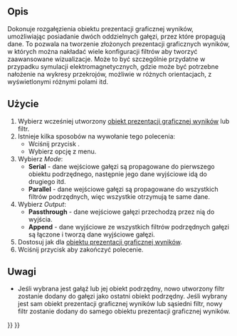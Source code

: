 <languages/>

{{Docnav
|[[FEM_PostPipelineFromResult/pl|Prezentacja graficzna wyników]]
|[[FEM_PostFilterWarp/pl|Filtr wizualizacji deformacji]]
|[[FEM_Workbench/pl|środowisko pracy MES]]
|IconL=FEM_PostPipelineFromResult.svg
|IconR=FEM_PostFilterWarp.svg
|IconC=Workbench_FEM.svg
}}

{{GuiCommand/pl
|Name=FEM PostBranchFilter
|Name/pl=MES: Gałąź obiektu prezentacji graficznej wyników
|MenuLocation=Wyniki → Pipeline branch
|Workbenches=[[FEM_Workbench/pl|MES]]
|Version=1.1
|SeeAlso=[[Std_Refresh/pl|Odśwież]], [[FEM_PostCreateFunctions/pl|Komponent funkcje]]
}}

<span id="Description"></span>
==Opis==

Dokonuje rozgałęzienia obiektu prezentacji graficznej wyników, umożliwiając posiadanie dwóch oddzielnych gałęzi, przez które propagują dane. To pozwala na tworzenie złożonych prezentacji graficznych wyników, w których można nakładać wiele konfiguracji filtrów aby tworzyć zaawansowane wizualizacje. Może to być szczególnie przydatne w przypadku symulacji elektromagnetycznych, gdzie może być potrzebne nałożenie na wykresy przekrojów, możliwie w różnych orientacjach, z wyświetlonymi różnymi polami itd.

<span id="Usage"></span>
==Użycie==

# Wybierz wcześniej utworzony [[FEM_PostPipelineFromResult/pl|obiekt prezentacji graficznej wyników]] lub filtr.
# Istnieje kilka sposobów na wywołanie tego polecenia:
#* Wciśnij przycisk {{Button|[[Image:FEM_PostBranchFilter.svg|16px]] [[FEM_PostBranchFilter/pl|Gałąź obiektu prezentacji graficznej wyników]]}}.
#* Wybierz opcję {{MenuCommand|Wyniki → [[Image:FEM_PostBranchFilter.svg|16px]] Pipeline branch}} z menu.
# Wybierz ''Mode'':
#* '''Serial''' - dane wejściowe gałęzi są propagowane do pierwszego obiektu podrzędnego, następnie jego dane wyjściowe idą do drugiego itd.
#* '''Parallel''' - dane wejściowe gałęzi są propagowane do wszystkich filtrów podrzędnych, więc wszystkie otrzymują te same dane.
# Wybierz ''Output'':
#* '''Passthrough''' - dane wejściowe gałęzi przechodzą przez nią do wyjścia.
#* '''Append''' - dane wyjściowe ze wszystkich filtrów podrzędnych gałęzi są łączone i tworzą dane wyjściowe gałęzi.
# Dostosuj {{MenuCommand|Opcje wyświetlania wyników}} jak dla [[FEM_PostPipelineFromResult/pl|obiektu prezentacji graficznej wyników]].
# Wciśnij przycisk {{Button|OK}} aby zakończyć polecenie.

<span id="Notes"></span>
==Uwagi==

* Jeśli wybrana jest gałąź lub jej obiekt podrzędny, nowo utworzony filtr zostanie dodany do gałęzi jako ostatni obiekt podrzędny. Jeśli wybrany jest sam obiekt prezentacji graficznej wyników lub sąsiedni filtr, nowy filtr zostanie dodany do samego obiektu prezentacji graficznej wyników.


{{Docnav
|[[FEM_PostPipelineFromResult/pl|Prezentacja graficzna wyników]]
|[[FEM_PostFilterWarp/pl|Filtr wizualizacji deformacji]]
|[[FEM_Workbench/pl|środowisko pracy MES]]
|IconL=FEM_PostPipelineFromResult.svg
|IconR=FEM_PostFilterWarp.svg
|IconC=Workbench_FEM.svg
}}

{{FEM Tools navi{{#translation:}}}}
{{Userdocnavi{{#translation:}}}}